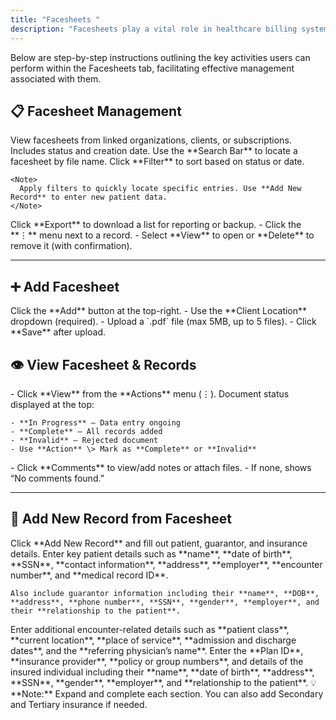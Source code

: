 ```yaml
---
title: "Facesheets "
description: "Facesheets play a vital role in healthcare billing systems as these documents contains comprehensive patient information which is extracted by our users and fed into the system, further this information is used for billing, insurance processing, medical treatment, and administrative tasks. They help streamline workflows, improve accuracy in billing processes."
---
```


Below are step-by-step instructions outlining the key activities users can perform within the Facesheets tab, facilitating effective management associated with them.

## 📋 Facesheet Management

<Steps>
  <Step title="Facesheet Overview">
    View facesheets from linked organizations, clients, or subscriptions. Includes status and creation date.
  </Step>
  <Step title="Search Facesheets">
    Use the **Search Bar** to locate a facesheet by file name.
  </Step>
  <Step title="Filter Facesheets">
    Click **Filter** to sort based on status or date.

    <Note>
      Apply filters to quickly locate specific entries. Use **Add New Record** to enter new patient data.
    </Note>
  </Step>
  <Step title="Export Facesheets">
    Click **Export** to download a list for reporting or backup.
  </Step>
  <Step title="Actions Menu">
    - Click the **⋮** menu next to a record.
    - Select **View** to open or **Delete** to remove it (with confirmation).
  </Step>
</Steps>

---

## ➕ Add Facesheet

<Steps>
  <Step title="Upload New Document">
    Click the **Add** button at the top-right.
  </Step>
  <Step title="Select Client Location">
    - Use the **Client Location** dropdown (required).
  </Step>
  <Step title="Attach PDF">
    - Upload a `.pdf` file (max 5MB, up to 5 files).
    - Click **Save** after upload.
  </Step>
</Steps>

## 👁️ View Facesheet & Records

<Steps>
  <Step title="Open Facesheet">
    - Click **View** from the **Actions** menu (⋮).
  </Step>
  <Step title="Check Status">
    Document status displayed at the top:

    - **In Progress** – Data entry ongoing
    - **Complete** – All records added
    - **Invalid** – Rejected document
    - Use **Action** \> Mark as **Complete** or **Invalid**
  </Step>
  <Step title="Comments">
    - Click **Comments** to view/add notes or attach files.
    - If none, shows “No comments found.”
  </Step>
</Steps>

---

## 🧾 Add New Record from Facesheet

<Steps>
  <Step title="Start New Record">
    Click **Add New Record** and fill out patient, guarantor, and insurance details.
  </Step>
</Steps>

<Tabs>
  <Tab title="Patient Info">
    Enter key patient details such as **name**, **date of birth**, **SSN**, **contact information**, **address**, **employer**, **encounter number**, and **medical record ID**.

    Also include guarantor information including their **name**, **DOB**, **address**, **phone number**, **SSN**, **gender**, **employer**, and their **relationship to the patient**.
  </Tab>
  <Tab title="Admission Info">
    Enter additional encounter-related details such as **patient class**, **current location**, **place of service**, **admission and discharge dates**, and the **referring physician’s name**.
  </Tab>
  <Tab title="Insurance Info">
    Enter the **Plan ID**, **insurance provider**, **policy or group numbers**, and details of the insured individual including their **name**, **date of birth**, **address**, **SSN**, **gender**, **employer**, and **relationship to the patient**.
  </Tab>
</Tabs>

<Note>
  💡 **Note:** Expand and complete each section. You can also add Secondary and Tertiary insurance if needed.
</Note>
